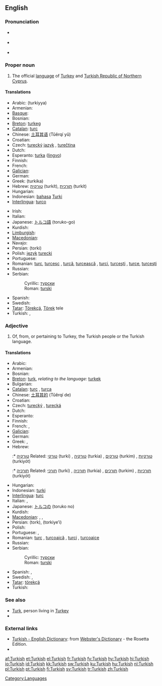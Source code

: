 {{interwiktionary|code=tr}}
==English==
{{wikipedia}}

===Pronunciation===
* {{a|UK}} {{IPA|/ˈtə.kɪʃ/}}
* {{a|US}} {{IPA|/ˈtɝ.kɪʃ/}}
* {{audio|En-us-Turkish.ogg|Audio (US)}}

===Proper noun===
{{en-proper noun}}

# The official [[language]] of [[Turkey]] and [[Turkish Republic of Northern Cyprus]].

====Translations====
{{trans-top|official language of Turkey and Turkish Republic of Northern Cyprus}}
* Arabic: {{Arab|[[تركية|تُرْكِيَّة]]}} (turkiyya)
* Armenian: {{t+|hy|թուրքերեն|tr=t'urk'eren}}
* [[Basque]]: {{t|eu|turkiera|xs=Basque}}
* Bosnian: {{t-|bs|turski|m}}
* [[Breton]]: [[turkeg]] {{m}}
* [[Catalan]]: [[turc]] {{m}}
* Chinese: [[土耳其语]] (Tǔěrqí yǔ)
* Croatian: {{t-|hr|turski|m}}
* Czech: [[turecký]] [[jazyk]] {{m}}, [[turečtina]] {{f}}
* Dutch: {{t+|nl|Turks|n}}
* Esperanto: [[turka]] ([[lingvo]])
* Finnish: {{t+|fi|turkki}}
* French: {{t+|fr|turc|m}}
* [[Galician]]: {{t+|gl|turco|m|xs=Galician}}
* German: {{t+|de|Türkisch|n}}
* Greek: {{polytonic|[[τούρκικα]], [[τουρκικά]]}}  (turkika) {{n|p}}
* Hebrew: [[טורקית]] (turkít), [[תורכית]] (turkít)
* Hungarian: {{t+|hu|török}}
* Indonesian: [[bahasa]] [[Turki]]
* [[Interlingua]]: [[turco]]
{{trans-mid}}
* Irish: {{t-|ga|Tuircis|xs=Irish}}
* Italian: {{t+|it|turco|m}}
* Japanese: [[トルコ語]] (toruko-go)
* Kurdish: {{t+|ku|tirkî|f}}
* [[Limburgish]]: {{t|li|Törksj|n|xs=Limburgish}}
* [[Macedonian]]: {{t-|mk|турски|m|tr=túrski}}
* Navajo: {{tø|nv|Tʼóok bizaad}}
* Persian: {{fa-Arab|[[ترکی]]}} (torki)
* Polish: [[język]] [[turecki]] {{m}}
* Portuguese: {{t+|pt|turco|m}}
* Romanian: [[turc]], [[turcesc]] {{m}}, [[turcă]], [[turcească]] {{f}}, [[turci]], [[turceşti]] {{p}}, [[turce]], [[turceşti]] {{f|p}}
* Russian: {{t+|ru|турецкий|m|tr=turéckij}}
* Serbian:
*: Cyrillic: [[турски#Serbian|турски]] {{m}}
*: Roman: [[turski#Serbian|turski]] {{m}}
* Spanish: {{t+|es|turco|m}}
* Swedish: {{t+|sv|turkiska}}
* [[Tatar]]: [[Törekçä]], [[Törek]] tele
* Turkish: {{t+|tr|Türkçe}}, {{t+|tr|Türk dili}}
{{trans-bottom}}

===Adjective===
{{en-adj|-}}

# Of, from, or pertaining to Turkey, the Turkish people or the Turkish language.

====Translations====
{{trans-top|of, from or pertaining to Turkey, the Turkish people or the Turkish language}}
* Arabic: {{t-|ar|تركي|alt=تُرْكِيّ|tr=túrkiy}}
* Armenian: {{t|hy|թուրքական|tr=t'urk'akan}}
* Bosnian: {{t-|bs|turski|m}}
* [[Breton]]: [[turk]], ''relating to the language:'' [[turkek]]
* Bulgarian: {{t-|bg|турски|m|p}}
* [[Catalan]]: [[turc]] {{m}}, [[turca]] {{f}}
* Chinese: [[土耳其的]] (Tǔěrqí de)
* Croatian: {{t-|hr|turski}}
* Czech: [[turecký]] {{m}}, [[turecká]] {{f}}
* Dutch: {{t+|nl|Turks|n}}
* Esperanto: {{t+|eo|Turka|xs=Esperanto}}
* Finnish: {{t+|fi|turkkilainen}}
* French: {{t+|fr|turc|m}}, {{t+|fr|turque|f}}
* [[Galician]]: {{t+|gl|turco|m|xs=Galician}}
* German: {{t+|de|türkisch}}
* Greek: {{t+|el|τούρκικος|sc=polytonic}}, {{t+|el|τουρκικός|m}}
* Hebrew:
*:* [[טורקיה]] Related: [[טורקי]] (turki) {{m}}, [[טורקיה]] (turkia) {{f}}, [[טורקים]] (turkim) {{p}}, [[טורקיות]] (turkiyót) {{f|p}}
*:* [[תורכיה]] Related: [[תורכי]] (turki) {{m}}, [[תורכיה]] (turkia) {{f}}, [[תורכים]] (turkim) {{p}}, [[תורכיות]] (turkiyót) {{f|p}}
{{trans-mid}}
* Hungarian: {{t+|hu|török}}
* Indonesian: [[turki]]
* [[Interlingua]]: [[turc]]
* Italian: {{t+|it|turco|m}}, {{t+|it|turca|f}}
* Japanese: [[トルコの]] (toruko no)
* Kurdish: {{t+|ku|tirkî}}
* [[Macedonian]]: {{t-|mk|турски|m|tr=túrski}},  {{t|mk|турска|f|tr=túrska}},  {{t|mk|турско|n|tr=túrsko}}
* Persian: {{fa-Arab|[[ترک]]}} (tork), {{fa-Arab|[[ترکیه‏ای]]}} (torkiye’i)
* Polish: {{t+|pl|turecki|m}}
* Portuguese: {{t+|pt|turco|m}}, {{t-|pt|turca|f}}
* Romanian: [[turc]] {{m}}, [[turcoaică]] {{f}}, [[turci]] {{p}}, [[turcoaice]] {{f|p}}
* Russian: {{t+|ru|турецкий|tr=turéckij}}
* Serbian:
*: Cyrillic: [[турски#Serbian|турски]] {{m}}
*: Roman: [[turski#Serbian|turski]] {{m}}
* Spanish: {{t+|es|turco|m}}, {{t-|es|turca|f}}
* Swedish: {{t+|sv|turkisk|c}}, {{t+|sv|turkiskt|n}}
* [[Tatar]]: [[törekçä]]
* Turkish: {{t+|tr|Türk}}
{{trans-bottom}}

===See also===
* [[Turk]], person living in [[Turkey]]
* {{langcat}}

===External links===
* [http://www.websters-online-dictionary.org/definition/Turkish-english/ Turkish - English Dictionary]: from [http://www.websters-online-dictionary.org/ Webster's Dictionary] - the Rosetta Edition.
* {{ISO 639|link=Ethnologue|1code=tr|code=tur}}

[[Category:Languages]]

[[af:Turkish]]
[[et:Turkish]]
[[el:Turkish]]
[[fr:Turkish]]
[[fy:Turkish]]
[[hy:Turkish]]
[[hi:Turkish]]
[[io:Turkish]]
[[id:Turkish]]
[[kk:Turkish]]
[[sw:Turkish]]
[[ku:Turkish]]
[[hu:Turkish]]
[[nl:Turkish]]
[[pl:Turkish]]
[[pt:Turkish]]
[[fi:Turkish]]
[[sv:Turkish]]
[[tr:Turkish]]
[[zh:Turkish]]